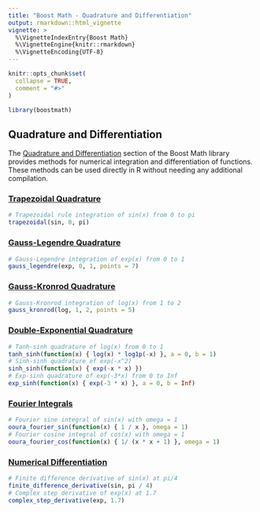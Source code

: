 ```yaml
---
title: "Boost Math - Quadrature and Differentiation"
output: rmarkdown::html_vignette
vignette: >
  %\VignetteIndexEntry{Boost Math}
  %\VignetteEngine{knitr::rmarkdown}
  %\VignetteEncoding{UTF-8}
---
```


```r
knitr::opts_chunk$set(
  collapse = TRUE,
  comment = "#>"
)
```

```r
library(boostmath)
```

## Quadrature and Differentiation

The [Quadrature and Differentiation](https://www.boost.org/doc/libs/1_87_0/libs/math/doc/html/quadrature.html) section of the Boost Math library provides methods for numerical integration and differentiation of functions. These methods can be used directly in R without needing any additional compilation.

### [Trapezoidal Quadrature](https://www.boost.org/doc/libs/1_87_0/libs/math/doc/html/math_toolkit/trapezoidal.html)

```r
# Trapezoidal rule integration of sin(x) from 0 to pi
trapezoidal(sin, 0, pi)
```

### [Gauss-Legendre Quadrature](https://www.boost.org/doc/libs/1_87_0/libs/math/doc/html/math_toolkit/gauss.html)

```r
# Gauss-Legendre integration of exp(x) from 0 to 1
gauss_legendre(exp, 0, 1, points = 7)
```

### [Gauss-Kronrod Quadrature](https://www.boost.org/doc/libs/1_87_0/libs/math/doc/html/math_toolkit/gauss_kronrod.html)

```r
# Gauss-Kronrod integration of log(x) from 1 to 2
gauss_kronrod(log, 1, 2, points = 5)
```

### [Double-Exponential Quadrature](https://www.boost.org/doc/libs/1_87_0/libs/math/doc/html/math_toolkit/double_exponential.html)

```r
# Tanh-sinh quadrature of log(x) from 0 to 1
tanh_sinh(function(x) { log(x) * log1p(-x) }, a = 0, b = 1)
# Sinh-sinh quadrature of exp(-x^2)
sinh_sinh(function(x) { exp(-x * x) })
# Exp-sinh quadrature of exp(-3*x) from 0 to Inf
exp_sinh(function(x) { exp(-3 * x) }, a = 0, b = Inf)
```

### [Fourier Integrals](https://www.boost.org/doc/libs/1_87_0/libs/math/doc/html/math_toolkit/fourier_integrals.html)

```r
# Fourier sine integral of sin(x) with omega = 1
ooura_fourier_sin(function(x) { 1 / x }, omega = 1)
# Fourier cosine integral of cos(x) with omega = 1
ooura_fourier_cos(function(x) { 1/ (x * x + 1) }, omega = 1)
```

### [Numerical Differentiation](https://www.boost.org/doc/libs/1_87_0/libs/math/doc/html/math_toolkit/diff.html)

```r
# Finite difference derivative of sin(x) at pi/4
finite_difference_derivative(sin, pi / 4)
# Complex step derivative of exp(x) at 1.7
complex_step_derivative(exp, 1.7)
```
